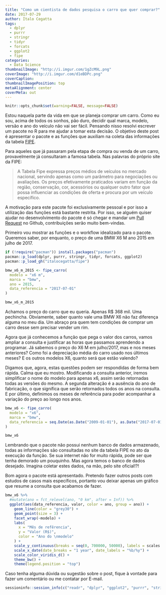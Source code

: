 ```yaml
---
title: "Como um cientista de dados pesquisa o carro que quer comprar?"
date: 2017-07-29
author: Ítalo Cegatta
tags:
  - dplyr
  - purrr
  - stringr
  - tidyr
  - forcats
  - ggplot2
  - fipe
categories:
  - Data Science
thumbnailImage: "http://i.imgur.com/1gZcM9L.png"
coverImage: "http://i.imgur.com/d1eBDPc.png"
coverCaption:
thumbnailImagePosition: top
metaAlignment: center
coverMeta: out
---
```


```r
knitr::opts_chunk$set(warning=FALSE, message=FALSE)
```

Estou naquela parte da vida em que se planeja comprar um carro. Como eu sou, acima de todos os sonhos, pão duro, decidir qual marca, modelo, versão e ano do veículo não vai ser fácil. Pensando nisso resolvi escrever um pacote no R para me ajudar a tomar esta decisão. O objetivo deste post é apresentar o pacote e as funções que auxiliam na coleta das informações da tabela [FIPE](http://veiculos.fipe.org.br/).

Para aqueles que já passaram pela etapa de compra ou venda de um carro, provavelmente já consultaram a famosa tabela. Nas palavras do próprio site da FIPE:

  > A Tabela Fipe expressa preços médios de veículos no mercado nacional, servindo apenas como um parâmetro para negociações ou avaliações. Os preços efetivamente praticados variam em função da região, conservação, cor, acessórios ou qualquer outro fator que possa influenciar as condições de oferta e procura por um veículo específico.
  
A motivação para este pacote foi exclusivamente pessoal e por isso a utilização das funções está bastante restrita. Por isso, se alguém quiser ajudar no desenvolvimento do pacote é só chegar e mandar um [Pull Request](https://github.com/italocegatta/fipe) no Github, contribuições serão muito bem-vindas.

Primeiro vou mostrar as funções e o workflow idealizado para o pacote. Queremos saber, por enquanto, o preço de uma BMW X6 M ano 2015 em julho de 2017.

```r
if (!require("pacman")) install.packages("pacman")
pacman::p_load(dplyr, purrr, stringr, tidyr, forcats, ggplot2)
pacman::p_load_gh("italocegatta/fipe")
```

```r
bmw_x6_m_2015 <- fipe_carro(
  modelo = "x6 m", 
  marca = "bmw", 
  ano = 2015,
  data_referencia = "2017-07-01"
)

bmw_x6_m_2015
```

Achamos o preço do carro que eu queria. Apenas R$ 368 mil. Uma pechincha. Obviamente, saber quanto vale uma BMW X6 não faz diferença alguma no meu dia. Um abraço pra quem tem condições de comprar um carro desse sem precisar vender um rim.

Agora que já conhecemos a função que pega o valor dos carros, vamos ampliar a consulta e justificar as horas que passamos aprendendo a programar. Já sabemos o preço do X6 M em julho/2017, mas e nos meses anteriores? Como foi a depreciação média do carro usado nos últimos meses? E os outros modelos X6, quanto será que estão valendo?

Digamos que, agora, estas questões podem ser respondidas de forma bem rápida. Calma que eu mostro. Modificando a consulta anterior, iremos simplificar o nome do modelo para apenas x6, assim serão retornadas todas as versões do mesmo. A segunda alteração é a ausência do ano de fabricação, o que significa que serão retornados todos os anos na consulta. E por último, definimos os meses de referência para poder acompanhar a variação do preço ao longo nos anos.

```r
bmw_x6 <- fipe_carro(
  modelo = "x6", 
  marca = "bmw", 
  data_referencia = seq.Date(as.Date("2009-01-01"), as.Date("2017-07-01"), by = "4 months")
)

bmw_x6
```

Lembrando que o pacote não possui nenhum banco de dados armazenado, todas as informações são consultadas no site da tabela FIPE no ato da execução da função. Se sua internet não for muito rápida, pode ser que tenha demorado um pouquinho. Mas agora temos o banco de dados desejado. Imagina coletar estes dados, na mão, pelo site oficial!?!

Bom agora o pacote está apresentado. Pretendo fazer outros posts com estudos de casos mais específicos, portanto vou deixar apenas um gráfico que resume a consulta que acabamos de fazer.

```r
bmw_x6 %>%
  #mutate(ano = fct_relevel(ano, "0 km", after = Inf)) %>% 
  ggplot(aes(data_referencia, valor, color = ano, group = ano)) +
    geom_line(color = "grey30") +
    geom_point(size = 3) +
    facet_wrap(~modelo) +
    labs(
      x = "Mês de refêrencia",
      y = "Valor (R$)",
      color = "Ano do \nmodelo"
    ) +
    scale_y_continuous(breaks = seq(0, 700000, 50000), labels = scales::dollar_format(prefix = NULL, big.mark = ".")) +
    scale_x_date(date_breaks = "1 year", date_labels = "%b/%y") +
    scale_color_viridis_d() +
    theme_bw() +
    theme(legend.position = "top") 
```

Caso tenha alguma dúvida ou sugestão sobre o post, fique à vontade para fazer um comentário ou me contatar por E-mail.

```r
sessioninfo::session_info(c("readr", "dplyr", "ggplot2", "purrr", "stringr", "tidyr", "forcats", "fipe"))
```
